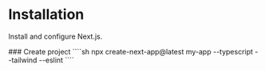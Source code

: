 
# Installation

Install and configure Next.js.

<Steps>
### Create project
````sh 
npx create-next-app@latest my-app --typescript --tailwind --eslint
````
 </Steps>